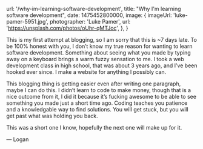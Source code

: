 
  url: '/why-im-learning-software-development',
  title: "Why I'm learning software development",
  date: 1475452800000,
  image: {
    imageUrl: 'luke-pamer-5951.jpg',
    photographer: 'Luke Pamer',
    url: 'https://unsplash.com/photos/oUhr-qMTJoc',
  },
}

This is my first attempt at blogging, so I am sorry that this is ~7 days late. To be 100% honest with you, I don’t know my true reason for wanting to learn software development. Something about seeing what you made by typing away on a keyboard brings a warm fuzzy sensation to me. I took a web development class in high school, that was about 3 years ago, and I’ve been hooked ever since. I make a website for anything I possibly can.

This blogging thing is getting easier even after writing one paragraph, maybe I can do this. I didn’t learn to code to make money, though that is a nice outcome from it, I did it because it’s fucking awesome to be able to see something you made just a short time ago. Coding teaches you patience and a knowledgable way to find solutions. You will get stuck, but you will get past what was holding you back.

This was a short one I know, hopefully the next one will make up for it.

— Logan

